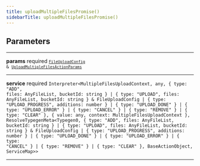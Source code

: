 ```yaml
---
title: uploadMultipleFilesPromise()
sidebarTitle: uploadMultipleFilesPromise()
---
```


## Parameters

---

**<span className="parameter-name">params</span>** <span className="optional-status">required</span> <code>[`FileUploadConfig`](/reference/javascript/nhost-js/types/file-upload-config) &amp; [`UploadMultipleFilesActionParams`](/reference/javascript/nhost-js/types/upload-multiple-files-action-params)</code>

---

**<span className="parameter-name">service</span>** <span className="optional-status">required</span> <code>Interpreter&lt;MultipleFilesUploadContext, any, &#123; type: "ADD", files: AnyFileList, bucketId: string &#125; &#124; &#123; type: "UPLOAD", files: AnyFileList, bucketId: string &#125; &amp; FileUploadConfig &#124; &#123; type: "UPLOAD_PROGRESS", additions: number &#125; &#124; &#123; type: "UPLOAD_DONE" &#125; &#124; &#123; type: "UPLOAD_ERROR" &#125; &#124; &#123; type: "CANCEL" &#125; &#124; &#123; type: "REMOVE" &#125; &#124; &#123; type: "CLEAR" &#125;, &#123; value: any, context: MultipleFilesUploadContext &#125;, ResolveTypegenMeta&lt;Typegen0, &#123; type: "ADD", files: AnyFileList, bucketId: string &#125; &#124; &#123; type: "UPLOAD", files: AnyFileList, bucketId: string &#125; &amp; FileUploadConfig &#124; &#123; type: "UPLOAD_PROGRESS", additions: number &#125; &#124; &#123; type: "UPLOAD_DONE" &#125; &#124; &#123; type: "UPLOAD_ERROR" &#125; &#124; &#123; type: "CANCEL" &#125; &#124; &#123; type: "REMOVE" &#125; &#124; &#123; type: "CLEAR" &#125;, BaseActionObject, ServiceMap&gt;&gt;</code>

---
